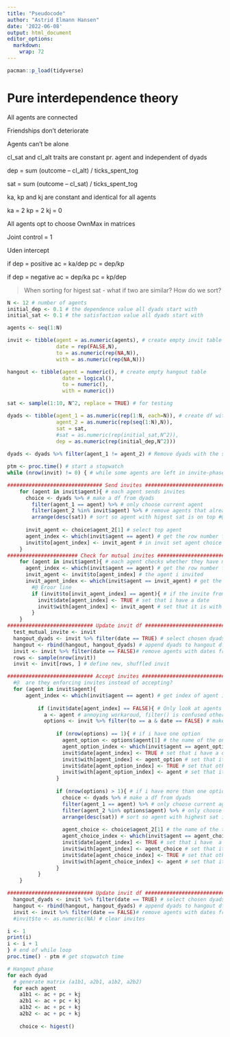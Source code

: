 ```yaml
---
title: "Pseudocode"
author: "Astrid Elmann Hansen"
date: '2022-06-08'
output: html_document
editor_options: 
  markdown: 
    wrap: 72
---
```


```r
pacman::p_load(tidyverse)
```


# Pure interdependence theory

All agents are connected

Friendships don't deteriorate

Agents can't be alone

cl_sat and cl_alt traits are constant pr. agent and independent of dyads

dep = sum (outcome – cl_alt) / ticks_spent_tog

sat = sum (outcome – cl_sat) / ticks_spent_tog
    
ka, kp and kj are constant and identical for all agents

ka = 2
kp = 2
kj = 0

All agents opt to choose OwnMax in matrices

Joint control = 1

Uden intercept

if dep = positive
  ac = ka/dep
  pc = dep/kp
  
if dep = negative
  ac = dep/ka
  pc = kp/dep


> When sorting for higest sat - what if two are similar? How do we sort?

```r
N <- 12 # number of agents
initial_dep <- 0.1 # the dependence value all dyads start with
initial_sat <- 0.1 # the satisfaction value all dyads start with

agents <- seq(1:N)
```


```r
invit <- tibble(agent = as.numeric(agents), # create empty invit table with all agents 
                date = rep(FALSE,N), 
                to = as.numeric(rep(NA,N)), 
                with = as.numeric(rep(NA,N)))

hangout <- tibble(agent = numeric(), # create empty hangout table
                  date = logical(), 
                  to = numeric(), 
                  with = numeric())

sat <- sample(1:10, N^2, replace = TRUE) # for testing

dyads <- tibble(agent_1 = as.numeric(rep(1:N, each=N)), # create df with dyads and inital values
                agent_2 = as.numeric(rep(seq(1:N),N)),
                sat = sat,
                #sat = as.numeric(rep(initial_sat,N^2)),
                dep = as.numeric(rep(initial_dep,N^2)))
  
dyads <- dyads %>% filter(agent_1 != agent_2) # Remove dyads with the same agent twice

```


```r
ptm <- proc.time() # start a stopwatch
while (nrow(invit) != 0) { # while some agents are left in invite-phase

############################### Send invites ###################################
    for (agent in invit$agent){ # each agent sends invites
      choice <- dyads %>% # make a df from dyads
        filter(agent_1 == agent) %>% # only choose current agent
        filter(agent_2 %in% invit$agent) %>% # remove agents that already have a date (are no longer in invit)
        arrange(desc(sat)) # sort so agent with higest sat is on top #@
        
      invit_agent <- choice$agent_2[1] # select top agent
      agent_index <- which(invit$agent == agent) # get the row number for the current agent in invit
      invit$to[agent_index] <- invit_agent # in invit set agent choice 
    }
####################### Check for mutual invites ###############################
    for (agent in invit$agent){ # each agent checks whether they have mutual invites
      agent_index <- which(invit$agent == agent) # get the row number for the current agent in invit
      invit_agent <- invit$to[agent_index] # the agent i invited
      invit_agent_index <- which(invit$agent == invit_agent) # get the row number for the invit_agent in invit
        #@ Eroor line
        if (invit$to[invit_agent_index] == agent){ # if the invite from my invit_agent is to me
          invit$date[agent_index] <- TRUE # set that i have a date
          invit$with[agent_index] <- invit_agent # set that it is with the person i invited
        }
    }
############################ Update invit df ###################################          
  test_mutual_invite <- invit
  hangout_dyads <- invit %>% filter(date == TRUE) # select chosen dyads
  hangout <- rbind(hangout, hangout_dyads) # append dyads to hangout df
  invit <- invit %>% filter(date == FALSE)# remove agents with dates from invite
  rows <- sample(nrow(invit))
  invit <- invit[rows, ] # define new, shuffled invit

############################ Accept invites ####################################
  #@  are they enforcing invites instead of accepting?
  for (agent in invit$agent){
      agent_index <- which(invit$agent == agent) # get index of agent in invit
          
          if (invit$date[agent_index] == FALSE){ # Only look at agents without a date
            a <- agent # annoying workaroud, filter() is confused otherwise
            options <- invit %>% filter(to == a & date == FALSE) # make a df with agents that sent me invites, and are still available
          
                if (nrow(options) == 1){ # if i have one option
                  agent_option <- options$agent[1] # the name of the one agent that sent me an invite
                  agent_option_index <- which(invit$agent == agent_option) # index of agent_option
                  invit$date[agent_index] <- TRUE # set that i have a date
                  invit$with[agent_index] <- agent_option # set that it is with the person on my options list
                  invit$date[agent_option_index] <- TRUE # set that other agent has a date
                  invit$with[agent_option_index] <- agent # set that it is with me
                }
                
                if (nrow(options) > 1){ # if i have more than one option
                  choice <- dyads %>% # make a df from dyads
                  filter(agent_1 == agent) %>% # only choose current agent
                  filter(agent_2 %in% options$agent) %>% # only choose agents that i have as options
                  arrange(desc(sat)) # sort so agent with highest sat is on top #@
                  
                  agent_choice <- choice$agent_2[1] # the name of the top agent
                  agent_choice_index <- which(invit$agent == agent_choice) # index of agent_choice
                  invit$date[agent_index] <- TRUE # set that i have  a date
                  invit$with[agent_index] <- agent_choice # set that it is with the top agent
                  invit$date[agent_choice_index] <- TRUE # set that other agent has a date
                  invit$with[agent_choice_index] <- agent # set that it is with me
                }
          }
    }

############################ Update invit df ###################################          
  hangout_dyads <- invit %>% filter(date == TRUE) # select chosen dyads
  hangout <- rbind(hangout, hangout_dyads) # append dyads to hangout df
  invit <- invit %>% filter(date == FALSE)# remove agents with dates from invite
  #invit$to <- as.numeric(NA) # clear invites

i <- 1
print(i)
i <- i + 1
} # end of while loop
proc.time() - ptm # get stopwatch time
```

```r
# Hangout phase
for each dyad
  # generate matrix (a1b1, a2b1, a1b2, a2b2)
  for each agent
    a1b1 <- ac + pc + kj
    a2b1 <- ac + pc + kj
    a1b2 <- ac + pc + kj
    a2b2 <- ac + pc + kj
    
    choice <- higest()
  
```
